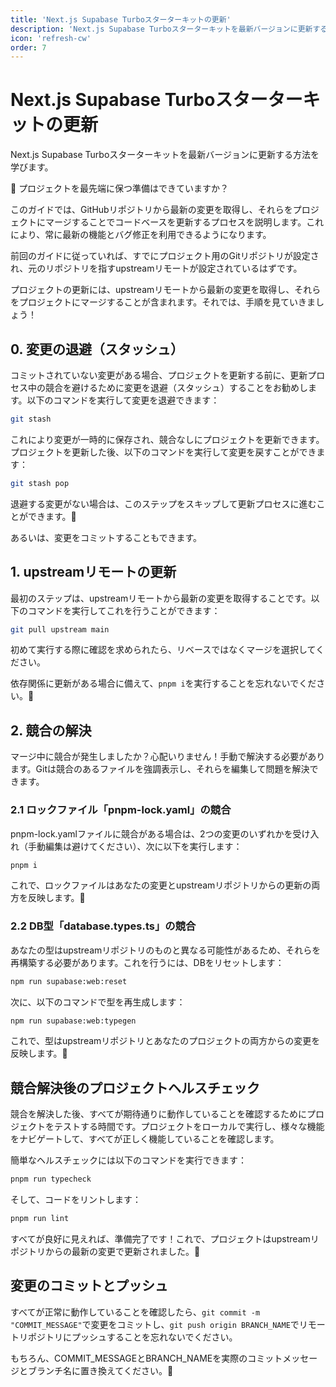 ```yaml
---
title: 'Next.js Supabase Turboスターターキットの更新'
description: 'Next.js Supabase Turboスターターキットを最新バージョンに更新する方法を学びます'
icon: 'refresh-cw'
order: 7
---
```


# Next.js Supabase Turboスターターキットの更新

Next.js Supabase Turboスターターキットを最新バージョンに更新する方法を学びます。

🚀 プロジェクトを最先端に保つ準備はできていますか？

このガイドでは、GitHubリポジトリから最新の変更を取得し、それらをプロジェクトにマージすることでコードベースを更新するプロセスを説明します。これにより、常に最新の機能とバグ修正を利用できるようになります。

前回のガイドに従っていれば、すでにプロジェクト用のGitリポジトリが設定され、元のリポジトリを指すupstreamリモートが設定されているはずです。

プロジェクトの更新には、upstreamリモートから最新の変更を取得し、それらをプロジェクトにマージすることが含まれます。それでは、手順を見ていきましょう！

## 0. 変更の退避（スタッシュ）

コミットされていない変更がある場合、プロジェクトを更新する前に、更新プロセス中の競合を避けるために変更を退避（スタッシュ）することをお勧めします。以下のコマンドを実行して変更を退避できます：

```bash
git stash
```

これにより変更が一時的に保存され、競合なしにプロジェクトを更新できます。プロジェクトを更新した後、以下のコマンドを実行して変更を戻すことができます：

```bash
git stash pop
```

退避する変更がない場合は、このステップをスキップして更新プロセスに進むことができます。🛅

あるいは、変更をコミットすることもできます。

## 1. upstreamリモートの更新

最初のステップは、upstreamリモートから最新の変更を取得することです。以下のコマンドを実行してこれを行うことができます：

```bash
git pull upstream main
```

初めて実行する際に確認を求められたら、リベースではなくマージを選択してください。

依存関係に更新がある場合に備えて、`pnpm i`を実行することを忘れないでください。🔄

## 2. 競合の解決

マージ中に競合が発生しましたか？心配いりません！手動で解決する必要があります。Gitは競合のあるファイルを強調表示し、それらを編集して問題を解決できます。

### 2.1 ロックファイル「pnpm-lock.yaml」の競合

pnpm-lock.yamlファイルに競合がある場合は、2つの変更のいずれかを受け入れ（手動編集は避けてください）、次に以下を実行します：

```bash
pnpm i
```

これで、ロックファイルはあなたの変更とupstreamリポジトリからの更新の両方を反映します。🎉

### 2.2 DB型「database.types.ts」の競合

あなたの型はupstreamリポジトリのものと異なる可能性があるため、それらを再構築する必要があります。これを行うには、DBをリセットします：

```bash
npm run supabase:web:reset
```

次に、以下のコマンドで型を再生成します：

```bash
npm run supabase:web:typegen
```

これで、型はupstreamリポジトリとあなたのプロジェクトの両方からの変更を反映します。🚀

## 競合解決後のプロジェクトヘルスチェック

競合を解決した後、すべてが期待通りに動作していることを確認するためにプロジェクトをテストする時間です。プロジェクトをローカルで実行し、様々な機能をナビゲートして、すべてが正しく機能していることを確認します。

簡単なヘルスチェックには以下のコマンドを実行できます：

```bash
pnpm run typecheck
```

そして、コードをリントします：

```bash
pnpm run lint
```

すべてが良好に見えれば、準備完了です！これで、プロジェクトはupstreamリポジトリからの最新の変更で更新されました。🎉

## 変更のコミットとプッシュ

すべてが正常に動作していることを確認したら、`git commit -m "COMMIT_MESSAGE"`で変更をコミットし、`git push origin BRANCH_NAME`でリモートリポジトリにプッシュすることを忘れないでください。

もちろん、COMMIT_MESSAGEとBRANCH_NAMEを実際のコミットメッセージとブランチ名に置き換えてください。🚀
